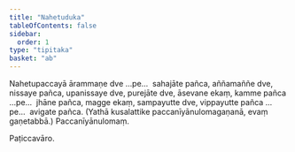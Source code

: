 ```yaml
---
title: "Nahetuduka"
tableOfContents: false
sidebar:
  order: 1
type: "tipitaka"
basket: "ab"
---
```



<DynamicBreadcrumb />

<Division number="28">

<Paragraph number="2518">
Nahetupaccayā ārammaṇe dve …pe…  sahajāte pañca, aññamaññe dve, nissaye pañca, upanissaye dve, purejāte dve, āsevane ekaṃ, kamme pañca …pe…  jhāne pañca, magge ekaṃ, sampayutte dve, vippayutte pañca …pe…  avigate pañca.
</Paragraph>

<Paragraph number="2519">
(Yathā kusalattike paccanīyānulomagaṇanā, evaṃ gaṇetabbā.)

</Paragraph>
</Division>

<Paragraph number="2520" type="center">
Paccanīyānulomaṃ.

  
Paṭiccavāro.
</Paragraph>